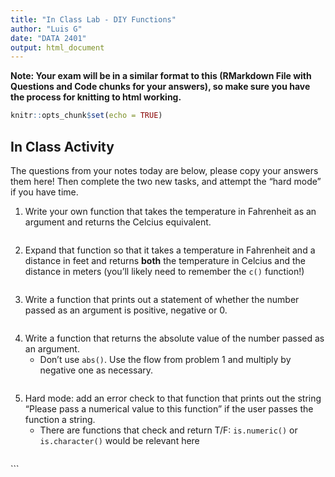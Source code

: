 ```yaml
---
title: "In Class Lab - DIY Functions"
author: "Luis G"
date: "DATA 2401"
output: html_document
---
```

**Note: Your exam will be in a similar format to this (RMarkdown File with Questions and Code chunks for your answers), so make sure you have the process for knitting to html working.** 

```r
knitr::opts_chunk$set(echo = TRUE)
```

## In Class Activity 
The questions from your notes today are below, please copy your answers them here! Then complete the two new tasks, and attempt the "hard mode" if you have time. 

1. Write your own function that takes the temperature in Fahrenheit as an argument and returns the Celcius equivalent. 

```R


```

2. Expand that function so that it takes a temperature in Fahrenheit and a distance in feet and returns **both** the temperature in Celcius and the distance in meters (you'll likely need to remember the `c()` function!)


```r


```


3. Write a function that prints out a statement of whether the number passed as an argument is positive, negative or 0. 

```R


```

4. Write a function that returns the absolute value of the number passed as an argument.
   + Don't use `abs()`. Use the flow from problem 1 and multiply by negative one as necessary. 
   
```r


```

5. Hard mode: add an error check to that function that prints out the string "Please pass a numerical value to this function" if the user passes the function a string. 
   + There are functions that check and return T/F: `is.numeric()` or `is.character()` would be relevant here
   
```r



```
   
   






```

